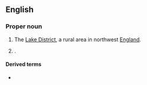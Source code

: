 {{also|lakeland}}
==English==
{{wikipedia|Lake District}}
{{wp}}

===Proper noun===
{{en-proper noun}}

# The [[Lake District]], a rural area in northwest [[England]].
# {{place|en|city/county seat|co/Lanier County|s/Georgia|c/USA}}.

====Derived terms====
* {{l|en|South Lakeland}}

{{topics|en|Regions of England|Georgia, USA}}